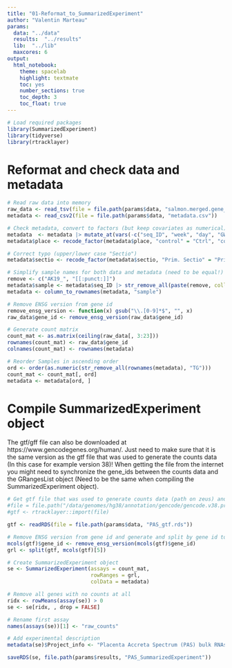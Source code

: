 ```yaml
---
title: "01-Reformat_to_SummarizedExperiment"
author: "Valentin Marteau"
params:
  data: "../data"
  results:  "../results"
  lib:  "../lib"
  maxcores: 6
output:
  html_notebook:
    theme: spacelab
    highlight: textmate
    toc: yes
    number_sections: true
    toc_depth: 3
    toc_float: true
---
```


```r
# Load required packages
library(SummarizedExperiment)
library(tidyverse)
library(rtracklayer)
```

# Reformat and check data and metadata
```r
# Read raw data into memory
raw_data <- read_tsv(file = file.path(params$data, "salmon.merged.gene_counts.tsv"))
metadata <- read_csv2(file = file.path(params$data, "metadata.csv"))

# Check metadata, convert to factors (but keep covariates as numerical) and abbreviate labels
metadata  <- metadata |> mutate_at(vars(-c("seq_ID", "week", "day", "GW", "weight")), factor)
metadata$place <- recode_factor(metadata$place, "control" = "Ctrl", "control_mus" = "CtrlMus")

# Correct typo (upper/lower case "Sectio")
metadata$sectio <- recode_factor(metadata$sectio, "Prim. Sectio" = "Prim", "Sek. Sectio" = "Sek", "Prim. sectio" = "Prim")

# Simplify sample names for both data and metadata (need to be equal!)
remove <- c("AK19_", "[[:punct:]]")
metadata$sample <- metadata$seq_ID |> str_remove_all(paste(remove, collapse = "|"))
metadata <- column_to_rownames(metadata, "sample")

# Remove ENSG version from gene id
remove_ensg_version <- function(x) gsub("\\.[0-9]*$", "", x)
raw_data$gene_id <- remove_ensg_version(raw_data$gene_id)

# Generate count matrix
count_mat <- as.matrix(ceiling(raw_data[, 3:23]))
rownames(count_mat) <- raw_data$gene_id
colnames(count_mat) <- rownames(metadata)

# Reorder Samples in ascending order
ord <- order(as.numeric(str_remove_all(rownames(metadata), "TG")))
count_mat <- count_mat[, ord]
metadata <- metadata[ord, ]
```
# Compile SummarizedExperiment object
The gtf/gff file can also be downloaded at https://www.gencodegenes.org/human/. Just need to make sure that it is the same version as the gtf file that was used to generate the counts data (In this case for example version 38)! When getting the file from the internet you might need to synchronize the gene_ids between the counts data and the GRangesList object (Need to be the same when compiling the SummarizedExperiment object).
```r
# Get gtf file that was used to generate counts data (path on zeus) and import as GRanges (Genomic Ranges) object
#file = file.path("/data/genomes/hg38/annotation/gencode/gencode.v38.primary_assembly.annotation.gtf")
#gtf <- rtracklayer::import(file)

gtf <- readRDS(file = file.path(params$data, "PAS_gtf.rds"))

# Remove ENSG version from gene id and generate and split by gene id to generate GRangesList
mcols(gtf)$gene_id <- remove_ensg_version(mcols(gtf)$gene_id)
grl <- split(gtf, mcols(gtf)[5])

# Create SummarizedExperiment object
se <- SummarizedExperiment(assays = count_mat,
                           rowRanges = grl,
                           colData = metadata)

# Remove all genes with no counts at all
ridx <- rowMeans(assay(se)) > 0
se <- se[ridx, , drop = FALSE]

# Rename first assay
names(assays(se))[1] <- "raw_counts"

# Add experimental description
metadata(se)$Project_info <- "Placenta Accreta Spectrum (PAS) bulk RNAseq data"
```
```r
saveRDS(se, file.path(params$results, "PAS_SummarizedExperiment"))
```





